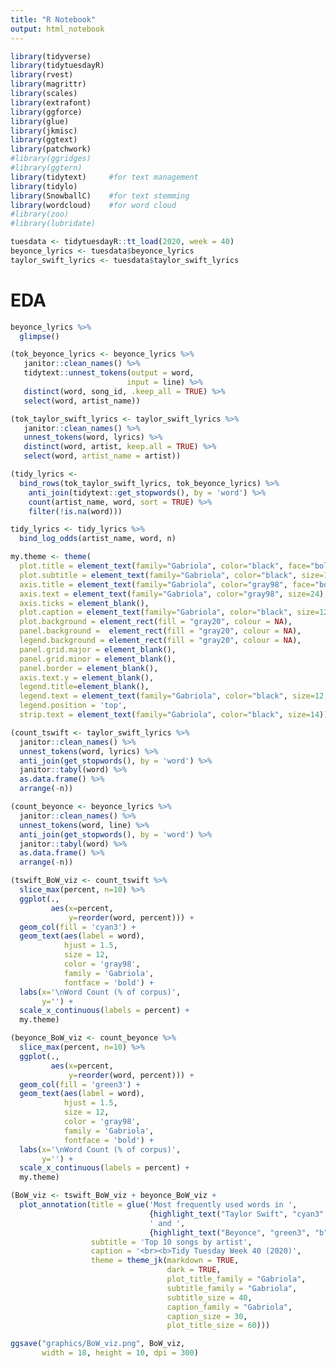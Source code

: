 ```yaml
---
title: "R Notebook"
output: html_notebook
---
```


```r
library(tidyverse)
library(tidytuesdayR)
library(rvest)
library(magrittr)
library(scales)
library(extrafont)
library(ggforce)
library(glue)
library(jkmisc)
library(ggtext)
library(patchwork)
#library(ggridges)
#library(ggtern)
library(tidytext)     #for text management
library(tidylo)
library(SnowballC)    #for text stemming
library(wordcloud)    #for word cloud
#library(zoo)
#library(lubridate)
```

```r
tuesdata <- tidytuesdayR::tt_load(2020, week = 40)
beyonce_lyrics <- tuesdata$beyonce_lyrics
taylor_swift_lyrics <- tuesdata$taylor_swift_lyrics
```

# EDA  

```r
beyonce_lyrics %>% 
  glimpse()
```

```r
(tok_beyonce_lyrics <- beyonce_lyrics %>% 
   janitor::clean_names() %>% 
   tidytext::unnest_tokens(output = word, 
                          input = line) %>% 
   distinct(word, song_id, .keep_all = TRUE) %>% 
   select(word, artist_name))
```


```r
(tok_taylor_swift_lyrics <- taylor_swift_lyrics %>% 
   janitor::clean_names() %>% 
   unnest_tokens(word, lyrics) %>% 
   distinct(word, artist, keep.all = TRUE) %>% 
   select(word, artist_name = artist))
```

```r
(tidy_lyrics <- 
  bind_rows(tok_taylor_swift_lyrics, tok_beyonce_lyrics) %>% 
    anti_join(tidytext::get_stopwords(), by = 'word') %>% 
    count(artist_name, word, sort = TRUE) %>%
    filter(!is.na(word)))
```

```r
tidy_lyrics <- tidy_lyrics %>%
  bind_log_odds(artist_name, word, n)
```

```r
my.theme <- theme(
  plot.title = element_text(family="Gabriola", color="black", face="bold", size=24, hjust=0), 
  plot.subtitle = element_text(family="Gabriola", color="black", size=12, hjust=0), 
  axis.title = element_text(family="Gabriola", color="gray98", face="bold", size=12), 
  axis.text = element_text(family="Gabriola", color="gray98", size=24), 
  axis.ticks = element_blank(), 
  plot.caption = element_text(family="Gabriola", color="black", size=12), 
  plot.background = element_rect(fill = "gray20", colour = NA),
  panel.background =  element_rect(fill = "gray20", colour = NA), 
  legend.background = element_rect(fill = "gray20", colour = NA), 
  panel.grid.major = element_blank(),
  panel.grid.minor = element_blank(),
  panel.border = element_blank(), 
  axis.text.y = element_blank(), 
  legend.title=element_blank(), 
  legend.text = element_text(family="Gabriola", color="black", size=12, hjust=0),
  legend.position = 'top',
  strip.text = element_text(family="Gabriola", color="black", size=14))
```

```r
(count_tswift <- taylor_swift_lyrics %>% 
  janitor::clean_names() %>% 
  unnest_tokens(word, lyrics) %>% 
  anti_join(get_stopwords(), by = 'word') %>% 
  janitor::tabyl(word) %>% 
  as.data.frame() %>% 
  arrange(-n))

(count_beyonce <- beyonce_lyrics %>% 
  janitor::clean_names() %>% 
  unnest_tokens(word, line) %>% 
  anti_join(get_stopwords(), by = 'word') %>% 
  janitor::tabyl(word) %>% 
  as.data.frame() %>% 
  arrange(-n))
```

```r
(tswift_BoW_viz <- count_tswift %>% 
  slice_max(percent, n=10) %>% 
  ggplot(.,
         aes(x=percent,
             y=reorder(word, percent))) + 
  geom_col(fill = 'cyan3') + 
  geom_text(aes(label = word),
            hjust = 1.5,
            size = 12,
            color = 'gray98',
            family = 'Gabriola',
            fontface = 'bold') + 
  labs(x='\nWord Count (% of corpus)',
       y='') + 
  scale_x_continuous(labels = percent) + 
  my.theme)
```

```r
(beyonce_BoW_viz <- count_beyonce %>% 
  slice_max(percent, n=10) %>% 
  ggplot(.,
         aes(x=percent,
             y=reorder(word, percent))) + 
  geom_col(fill = 'green3') + 
  geom_text(aes(label = word),
            hjust = 1.5,
            size = 12,
            color = 'gray98',
            family = 'Gabriola',
            fontface = 'bold') + 
  labs(x='\nWord Count (% of corpus)',
       y='') + 
  scale_x_continuous(labels = percent) + 
  my.theme)
``` 

```r
(BoW_viz <- tswift_BoW_viz + beyonce_BoW_viz + 
  plot_annotation(title = glue('Most frequently used words in ',
                               {highlight_text("Taylor Swift", "cyan3", "b", size = 60)}, 
                               ' and ', 
                               {highlight_text("Beyonce", "green3", "b", size = 60)}, ' songs'),
                  subtitle = 'Top 10 songs by artist',
                  caption = '<br><b>Tidy Tuesday Week 40 (2020)',
                  theme = theme_jk(markdown = TRUE, 
                                   dark = TRUE,
                                   plot_title_family = "Gabriola", 
                                   subtitle_family = "Gabriola",
                                   subtitle_size = 40,
                                   caption_family = "Gabriola",
                                   caption_size = 30, 
                                   plot_title_size = 60)))
```

```r
ggsave("graphics/BoW_viz.png", BoW_viz,
       width = 18, height = 10, dpi = 300)
```
